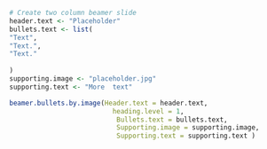 


```r

# Create two column beamer slide
header.text <- "Placeholder"
bullets.text <- list(
"Text",
"Text.",
"Text."
  
)
supporting.image <- "placeholder.jpg"
supporting.text <- "More  text"

beamer.bullets.by.image(Header.text = header.text,
                          heading.level = 1,
                           Bullets.text = bullets.text,
                           Supporting.image = supporting.image,
                           Supporting.text = supporting.text )


```

